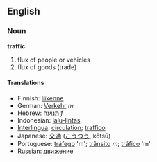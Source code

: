 ==English==
=== Noun ===
'''traffic'''

# flux of people or vehicles
# flux of goods (trade)

==== Translations ====
*Finnish: [[liikenne]]
*German: [[Verkehr]] ''m''
*Hebrew: [[תנועה|תְּנוּעָה]] ''f''
*Indonesian: [[lalu-lintas]]
*[[Interlingua]]: [[circulation]]; [[traffico]]
*Japanese: [[交通]] ([[こうつう]], kōtsū)
*Portuguese: [[tráfego]] 'm'; [[trânsito]] ''m''; [[tráfico]] 'm'
*Russian: [[движение]]
